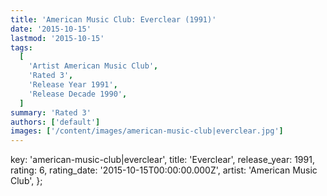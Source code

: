 ```yaml
---
title: 'American Music Club: Everclear (1991)'
date: '2015-10-15'
lastmod: '2015-10-15'
tags:
  [
    'Artist American Music Club',
    'Rated 3',
    'Release Year 1991',
    'Release Decade 1990',
  ]
summary: 'Rated 3'
authors: ['default']
images: ['/content/images/american-music-club|everclear.jpg']
---
```


  key: 'american-music-club|everclear',
  title: 'Everclear',
  release_year: 1991,
  rating: 6,
  rating_date: '2015-10-15T00:00:00.000Z',
  artist: 'American Music Club',
};

<MusicRating data={data} />
